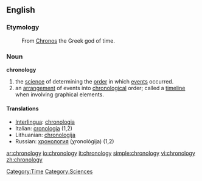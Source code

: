==English==

===Etymology===
: From [[Chronos]] the Greek god of time.

===Noun===
'''chronology'''
# the [[science]] of determining the [[order]] in which [[events]] occurred. 
# an [[arrangement]] of events into [[chronological]] order; called a [[timeline]] when involving graphical elements. 

====Translations====
*[[Interlingua]]: [[chronologia]]
*Italian: [[cronologia]] {{f}} (1,2)
*Lithuanian: [[chronologija]] {{f}}
*Russian: [[хронология]] (χronológija) {{f}} (1,2)

[[Category:Time]]
[[Category:Sciences]]

[[ar:chronology]]
[[io:chronology]]
[[it:chronology]]
[[simple:chronology]]
[[vi:chronology]]
[[zh:chronology]]